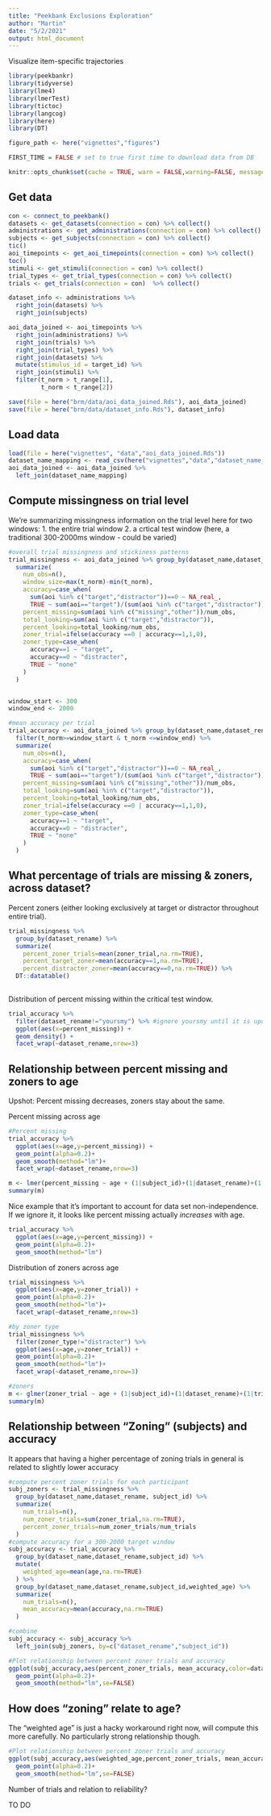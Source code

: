 ```yaml
---
title: "Peekbank Exclusions Exploration"
author: "Martin"
date: "5/2/2021"
output: html_document
---
```


Visualize item-specific trajectories


```r
library(peekbankr)
library(tidyverse)
library(lme4)
library(lmerTest)
library(tictoc)
library(langcog)
library(here)
library(DT)

figure_path <- here("vignettes","figures")

FIRST_TIME = FALSE # set to true first time to download data from DB

knitr::opts_chunk$set(cache = TRUE, warn = FALSE,warning=FALSE, message = FALSE,cache.lazy = FALSE)
```

## Get data

```r
con <- connect_to_peekbank()
datasets <- get_datasets(connection = con) %>% collect()
administrations <- get_administrations(connection = con) %>% collect()
subjects <- get_subjects(connection = con) %>% collect()
tic()
aoi_timepoints <- get_aoi_timepoints(connection = con) %>% collect()
toc()
stimuli <- get_stimuli(connection = con) %>% collect()
trial_types <- get_trial_types(connection = con) %>% collect()
trials <- get_trials(connection = con)  %>% collect()

dataset_info <- administrations %>%
  right_join(datasets) %>%
  right_join(subjects) 

aoi_data_joined <- aoi_timepoints %>%
  right_join(administrations) %>%
  right_join(trials) %>%
  right_join(trial_types) %>%
  right_join(datasets) %>%
  mutate(stimulus_id = target_id) %>%
  right_join(stimuli) %>%
  filter(t_norm > t_range[1],
         t_norm < t_range[2])

save(file = here("brm/data/aoi_data_joined.Rds"), aoi_data_joined)
save(file = here("brm/data/dataset_info.Rds"), dataset_info)
```

## Load data

```r
load(file = here("vignettes", "data","aoi_data_joined.Rds"))
dataset_name_mapping <- read_csv(here("vignettes","data","dataset_name_mapping.csv"))
aoi_data_joined <- aoi_data_joined %>%
  left_join(dataset_name_mapping)
```

## Compute missingness on trial level

We're summarizing missingness information on the trial level here for two windows:
1. the entire trial window
2. a crtical test window (here, a traditional 300-2000ms window - could be varied)

```r
#overall trial missingness and stickiness patterns
trial_missingness <- aoi_data_joined %>% group_by(dataset_name,dataset_rename,administration_id, subject_id,age, trial_id,trial_type_id) %>%
  summarize(
    num_obs=n(),
    window_size=max(t_norm)-min(t_norm),
    accuracy=case_when(
      sum(aoi %in% c("target","distractor"))==0 ~ NA_real_,
      TRUE ~ sum(aoi=="target")/(sum(aoi %in% c("target","distractor")))),
    percent_missing=sum(aoi %in% c("missing","other"))/num_obs,
    total_looking=sum(aoi %in% c("target","distractor")),
    percent_looking=total_looking/num_obs,
    zoner_trial=ifelse(accuracy ==0 | accuracy==1,1,0),
    zoner_type=case_when(
      accuracy==1 ~ "target",
      accuracy==0 ~ "distracter",
      TRUE ~ "none"
    )
  )


window_start <- 300
window_end <- 2000

#mean accuracy per trial
trial_accuracy <- aoi_data_joined %>% group_by(dataset_name,dataset_rename,administration_id, subject_id,age, trial_id,trial_type_id) %>%
  filter(t_norm>=window_start & t_norm <=window_end) %>%
  summarize(
    num_obs=n(),
    accuracy=case_when(
      sum(aoi %in% c("target","distractor"))==0 ~ NA_real_,
      TRUE ~ sum(aoi=="target")/(sum(aoi %in% c("target","distractor")))),
    percent_missing=sum(aoi %in% c("missing","other"))/num_obs,
    total_looking=sum(aoi %in% c("target","distractor")),
    percent_looking=total_looking/num_obs,
    zoner_trial=ifelse(accuracy ==0 | accuracy==1,1,0),
    zoner_type=case_when(
      accuracy==1 ~ "target",
      accuracy==0 ~ "distracter",
      TRUE ~ "none"
    )
  )


```

## What percentage of trials are missing & zoners, across dataset?

Percent zoners (either looking exclusively at target or distractor throughout entire trial).

```r

trial_missingness %>%
  group_by(dataset_rename) %>%
  summarize(
    percent_zoner_trials=mean(zoner_trial,na.rm=TRUE),
    percent_target_zoner=mean(accuracy==1,na.rm=TRUE),
    percent_distracter_zoner=mean(accuracy==0,na.rm=TRUE)) %>%
  DT::datatable()
  
```

Distribution of percent missing within the critical test window.

```r
trial_accuracy %>%
  filter(dataset_rename!="yoursmy") %>% #ignore yoursmy until it is updated
  ggplot(aes(x=percent_missing)) +
  geom_density() +
  facet_wrap(~dataset_rename,nrow=3)
```


## Relationship between percent missing and zoners to age

Upshot: Percent missing decreases, zoners stay about the same.

Percent missing across age

```r
#Percent missing
trial_accuracy %>%
  ggplot(aes(x=age,y=percent_missing)) +
  geom_point(alpha=0.2)+
  geom_smooth(method="lm")+
  facet_wrap(~dataset_rename,nrow=3)

m <- lmer(percent_missing ~ age + (1|subject_id)+(1|dataset_rename)+(1|trial_type_id),data=trial_accuracy)
summary(m)
```
Nice example that it's important to account for data set non-independence. If we ignore it, it looks like percent missing actually *increases* with age.

```r
trial_accuracy %>%
  ggplot(aes(x=age,y=percent_missing)) +
  geom_point(alpha=0.2)+
  geom_smooth(method="lm")

```

Distribution of zoners across age

```r
trial_missingness %>%
  ggplot(aes(x=age,y=zoner_trial)) +
  geom_point(alpha=0.2)+
  geom_smooth(method="lm")+
  facet_wrap(~dataset_rename,nrow=3)

#by zoner type
trial_missingness %>%
  filter(zoner_type!="distracter") %>%
  ggplot(aes(x=age,y=zoner_trial)) +
  geom_point(alpha=0.2)+
  geom_smooth(method="lm")+
  facet_wrap(~dataset_rename,nrow=3)

#zoners
m <- glmer(zoner_trial ~ age + (1|subject_id)+(1|dataset_rename)+(1|trial_type_id),data=trial_accuracy,family=binomial)
summary(m)
```

## Relationship between "Zoning" (subjects) and accuracy

It appears that having a higher percentage of zoning trials in general is related to slightly lower accuracy

```r
#compute percent zoner trials for each participant
subj_zoners <- trial_missingness %>%
  group_by(dataset_name,dataset_rename, subject_id) %>%
  summarize(
    num_trials=n(),
    num_zoner_trials=sum(zoner_trial,na.rm=TRUE),
    percent_zoner_trials=num_zoner_trials/num_trials
  )
#compute accuracy for a 300-2000 target window
subj_accuracy <- trial_accuracy %>%
  group_by(dataset_name,dataset_rename,subject_id) %>%
  mutate(
    weighted_age=mean(age,na.rm=TRUE)
  ) %>%
  group_by(dataset_name,dataset_rename,subject_id,weighted_age) %>%
  summarize(
    num_trials=n(),
    mean_accuracy=mean(accuracy,na.rm=TRUE)
  )  

#combine
subj_accuracy <- subj_accuracy %>%
  left_join(subj_zoners, by=c("dataset_rename","subject_id"))

#Plot relationship between percent zoner trials and accuracy
ggplot(subj_accuracy,aes(percent_zoner_trials, mean_accuracy,color=dataset_rename))+
  geom_point(alpha=0.2)+
  geom_smooth(method="lm",se=FALSE)
```

## How does "zoning" relate to age?

The "weighted age" is just a hacky workaround right now, will compute this more carefully. No particularly strong relationship though.

```r
#Plot relationship between percent zoner trials and accuracy
ggplot(subj_accuracy,aes(weighted_age,percent_zoner_trials, mean_accuracy,color=dataset_rename))+
  geom_point(alpha=0.2)+
  geom_smooth(method="lm",se=FALSE)
```


Number of trials and relation to reliability?

TO DO

